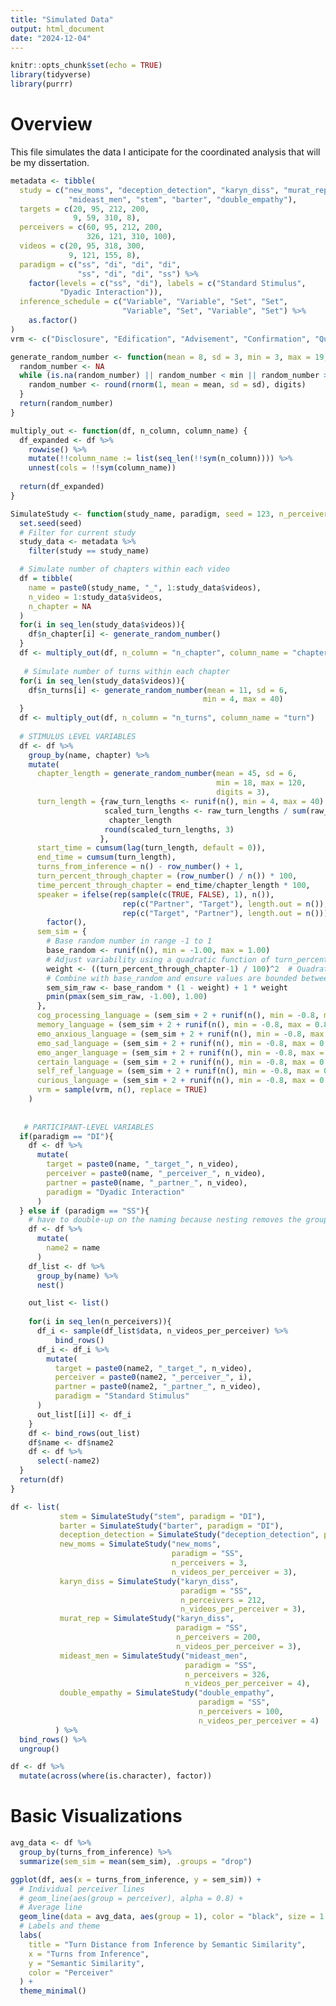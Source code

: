 ```yaml
---
title: "Simulated Data"
output: html_document
date: "2024-12-04"
---
```


```r
knitr::opts_chunk$set(echo = TRUE)
library(tidyverse)
library(purrr)
```

# Overview

This file simulates the data I anticipate for the coordinated analysis that will be my dissertation.

```r
metadata <- tibble(
  study = c("new_moms", "deception_detection", "karyn_diss", "murat_rep", 
             "mideast_men", "stem", "barter", "double_empathy"),
  targets = c(20, 95, 212, 200, 
              9, 59, 310, 8),
  perceivers = c(60, 95, 212, 200,
                 326, 121, 310, 100),
  videos = c(20, 95, 318, 300,
             9, 121, 155, 8),
  paradigm = c("ss", "di", "di", "di",
               "ss", "di", "di", "ss") %>% 
    factor(levels = c("ss", "di"), labels = c("Standard Stimulus", 
           "Dyadic Interaction")),
  inference_schedule = c("Variable", "Variable", "Set", "Set",
                         "Variable", "Set", "Variable", "Set") %>% 
    as.factor()
) 
vrm <- c("Disclosure", "Edification", "Advisement", "Confirmation", "Question", "Acknowledgment", "Interpretation", "Reflection")
```

```r
generate_random_number <- function(mean = 8, sd = 3, min = 3, max = 19, digits = 0) {
  random_number <- NA
  while (is.na(random_number) || random_number < min || random_number > max) {
    random_number <- round(rnorm(1, mean = mean, sd = sd), digits)
  }
  return(random_number)
}

multiply_out <- function(df, n_column, column_name) {
  df_expanded <- df %>%
    rowwise() %>%
    mutate(!!column_name := list(seq_len(!!sym(n_column)))) %>%
    unnest(cols = !!sym(column_name))
  
  return(df_expanded)
}
```

```r
SimulateStudy <- function(study_name, paradigm, seed = 123, n_perceivers = 1, n_videos_per_perceiver = 1){
  set.seed(seed)
  # Filter for current study
  study_data <- metadata %>% 
    filter(study == study_name) 

  # Simulate number of chapters within each video
  df = tibble(
    name = paste0(study_name, "_", 1:study_data$videos),
    n_video = 1:study_data$videos,
    n_chapter = NA
  )
  for(i in seq_len(study_data$videos)){
    df$n_chapter[i] <- generate_random_number()
  }
  df <- multiply_out(df, n_column = "n_chapter", column_name = "chapter")
 
   # Simulate number of turns within each chapter
  for(i in seq_len(study_data$videos)){
    df$n_turns[i] <- generate_random_number(mean = 11, sd = 6, 
                                           min = 4, max = 40)
  }
  df <- multiply_out(df, n_column = "n_turns", column_name = "turn")
  
  # STIMULUS LEVEL VARIABLES
  df <- df %>% 
    group_by(name, chapter) %>% 
    mutate(
      chapter_length = generate_random_number(mean = 45, sd = 6, 
                                              min = 18, max = 120,
                                              digits = 3),
      turn_length = {raw_turn_lengths <- runif(n(), min = 4, max = 40)
                     scaled_turn_lengths <- raw_turn_lengths / sum(raw_turn_lengths) *
                      chapter_length
                     round(scaled_turn_lengths, 3)
                    },
      start_time = cumsum(lag(turn_length, default = 0)),
      end_time = cumsum(turn_length),
      turns_from_inference = n() - row_number() + 1,
      turn_percent_through_chapter = (row_number() / n()) * 100,
      time_percent_through_chapter = end_time/chapter_length * 100,
      speaker = ifelse(rep(sample(c(TRUE, FALSE), 1), n()), 
                         rep(c("Partner", "Target"), length.out = n()), 
                         rep(c("Target", "Partner"), length.out = n())) %>% 
        factor(),
      sem_sim = {
        # Base random number in range -1 to 1
        base_random <- runif(n(), min = -1.00, max = 1.00)
        # Adjust variability using a quadratic function of turn_percent_through_chapter
        weight <- ((turn_percent_through_chapter-1) / 100)^2  # Quadratic scaling
        # Combine with base_random and ensure values are bounded between -1 and 1
        sem_sim_raw <- base_random * (1 - weight) + 1 * weight
        pmin(pmax(sem_sim_raw, -1.00), 1.00)
      },
      cog_processing_language = (sem_sim + 2 + runif(n(), min = -0.8, max = 0.8)) * 5,
      memory_language = (sem_sim + 2 + runif(n(), min = -0.8, max = 0.8)) * 5,
      emo_anxious_language = (sem_sim + 2 + runif(n(), min = -0.8, max = 0.8)) * 5,
      emo_sad_language = (sem_sim + 2 + runif(n(), min = -0.8, max = 0.8)) * 5,
      emo_anger_language = (sem_sim + 2 + runif(n(), min = -0.8, max = 0.8)) * 5,
      certain_language = (sem_sim + 2 + runif(n(), min = -0.8, max = 0.8)) * 5,
      self_ref_language = (sem_sim + 2 + runif(n(), min = -0.8, max = 0.8)) * 5,
      curious_language = (sem_sim + 2 + runif(n(), min = -0.8, max = 0.8)) * 5,
      vrm = sample(vrm, n(), replace = TRUE)
    )
 
  
   # PARTICIPANT-LEVEL VARIABLES
  if(paradigm == "DI"){
    df <- df %>% 
      mutate(
        target = paste0(name, "_target_", n_video),
        perceiver = paste0(name, "_perceiver_", n_video),
        partner = paste0(name, "_partner_", n_video),
        paradigm = "Dyadic Interaction"
      )
  } else if (paradigm == "SS"){
    # have to double-up on the naming because nesting removes the grouping column
    df <- df %>% 
      mutate(
        name2 = name
      )
    df_list <- df %>% 
      group_by(name) %>% 
      nest() 

    out_list <- list()
    
    for(i in seq_len(n_perceivers)){
      df_i <- sample(df_list$data, n_videos_per_perceiver) %>% 
          bind_rows()
      df_i <- df_i %>% 
        mutate(
          target = paste0(name2, "_target_", n_video),
          perceiver = paste0(name2, "_perceiver_", i),
          partner = paste0(name2, "_partner_", n_video),
          paradigm = "Standard Stimulus"
      )
      out_list[[i]] <- df_i
    }
    df <- bind_rows(out_list)
    df$name <- df$name2
    df <- df %>% 
      select(-name2)
  }
  return(df)
}
```

```r
df <- list(
           stem = SimulateStudy("stem", paradigm = "DI"),
           barter = SimulateStudy("barter", paradigm = "DI"),
           deception_detection = SimulateStudy("deception_detection", paradigm = "DI"),
           new_moms = SimulateStudy("new_moms", 
                                    paradigm = "SS", 
                                    n_perceivers = 3, 
                                    n_videos_per_perceiver = 3),
           karyn_diss = SimulateStudy("karyn_diss", 
                                      paradigm = "SS", 
                                      n_perceivers = 212, 
                                      n_videos_per_perceiver = 3),
           murat_rep = SimulateStudy("karyn_diss", 
                                     paradigm = "SS", 
                                     n_perceivers = 200, 
                                     n_videos_per_perceiver = 3),
           mideast_men = SimulateStudy("mideast_men", 
                                       paradigm = "SS",
                                       n_perceivers = 326, 
                                       n_videos_per_perceiver = 4),
           double_empathy = SimulateStudy("double_empathy", 
                                          paradigm = "SS",
                                          n_perceivers = 100, 
                                          n_videos_per_perceiver = 4)
          ) %>% 
  bind_rows() %>% 
  ungroup()

df <- df %>% 
  mutate(across(where(is.character), factor))
```

# Basic Visualizations

```r
avg_data <- df %>%
  group_by(turns_from_inference) %>%
  summarize(sem_sim = mean(sem_sim), .groups = "drop")

ggplot(df, aes(x = turns_from_inference, y = sem_sim)) +
  # Individual perceiver lines
  # geom_line(aes(group = perceiver), alpha = 0.8) +
  # Average line
  geom_line(data = avg_data, aes(group = 1), color = "black", size = 1.2) +
  # Labels and theme
  labs(
    title = "Turn Distance from Inference by Semantic Similarity",
    x = "Turns from Inference",
    y = "Semantic Similarity",
    color = "Perceiver"
  ) +
  theme_minimal()
```

